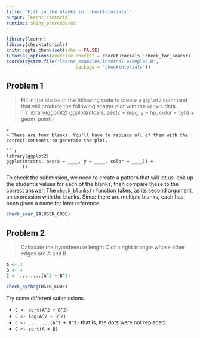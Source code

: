 ```yaml
---
title: "Fill in the blanks in `checktutorials`"
output: learnr::tutorial
runtime: shiny_prerendered
---
```


```r
library(learnr)
library(checktutorials)
knitr::opts_chunk$set(echo = FALSE)
tutorial_options(exercise.checker = checktutorials::check_for_learnr)
source(system.file("learnr_examples/internal-examples.R", 
                          package = "checktutorials"))
```

## Problem 1

> Fill in the blanks in the following code to create a `ggplot2` command that will produce the following scatter plot with the `mtcars` data.    
    ```r
library(ggplot2)
ggplot(mtcars, aes(x = mpg, y = hp, color = cyl)) +
  geom_point()
```
>
> There are four blanks. You'll have to replace all of them with the correct contents to generate the plot.

```r
library(ggplot2)
ggplot(mtcars, aes(x = ____, y = ____, color = ____)) +
  ____()
```



To check the submission, we need to create a pattern that will let us look up the student's values for each of the blanks, then compare these to the correct answer. The `check_blanks()` function takes, as its second argument, an expression with the blanks. Since there are multiple blanks, each has been given a name for later reference. 
```r
check_exer_14(USER_CODE)
```

## Problem 2

> Calculate the hypothenuse length C of a right triangle whose other edges are A and B.    

```r
A <- 3
B <- 4
C <- ........(A^2 + B^2)
```


```r
check_pythag(USER_CODE)
```

Try some different submissions. 

- `C <- sqrt(A^2 + B^2)`
- `C <- log(A^2 + B^2)`
- `C <- ........(A^2 + B^2)` that is, the dots were not replaced
- `C <- sqrt(A + B)`


